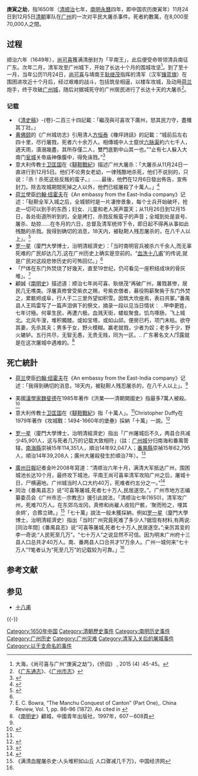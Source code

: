 {{Redirect2|廣州大屠殺|黃巢軍在廣州的屠殺|廣州大屠殺 (唐代)}}
'''庚寅之劫'''，指1650年（[[清朝|清]][[顺治|顺治]]七年，[[南明|南明]][[永曆_(南明)|永曆]]四年，即中国农历庚寅年）11月24日到12月5日[[清朝|清朝]]軍队在[[广州|广州]]的一次对平民大屠杀事件。死者約數萬，在8,000至70,000人之間。

== 过程 ==
顺治六年（1649年），[[尚可喜|尚可喜]]獲满清册封为「平南王」，此后便受命带领清兵南征广东。次年二月，清军攻至广州城下，开始了长达十个月的围城攻坚<ref>大海，《尚可喜与广州“庚寅之劫”》，《侨园》 , 2015 (4) :45-45。</ref>。到了至十一月，当年公历11月24日，[[尚可喜|尚可喜]]与靖南王[[耿继茂|耿继茂]]指挥的清军（汉军[[镶蓝旗|镶蓝旗]]）在围困进攻近十个月后，经过艰难的战斗，包括筑垒相逼，以楼车攻城，及动用[[荷兰|荷兰]]炮手，终于攻破[[广州城|广州城]]，随后对据城死守的广州居民进行了长达十天的大屠杀<ref>《[[广东通志|广东通志]]》、《[[广州市志|广州市志]]》 </ref>。

=== 记载 ===
* 《[[清史稿|清史稿]]》-{卷}-二百三十四記載：「繼茂與可喜攻下廣州，怒其民力守，盡殲其丁壯。」
* [[黄佛颐|黄佛颐]]的《广州城坊志》引用清人[[方恒泰|方恒泰]]《橡坪詩話》的記載：“城前后左右四十里，尽行屠戮，死者六十余万人。相傳城中人士竄伏[[六脉渠|六脉渠]]約六七千人，適天雨，瀆溺幾盡，其所存僅二人，雙門底劉中山其一也。”“止有七人躲入大南门[[瓮城|瓮城]]关帝庙神像腹中，得免诛戮。”<ref name="dayoo">{{Cite web|title=“庚寅之劫”——1650年广州大屠杀|url=http://news.dayoo.com/history/201007/13/88672_13281884.htm|accessdate=2020-08-11|date=2010-07-13|publisher=大洋网|archiveurl=https://web.archive.org/web/20101130175449/http://news.dayoo.com/history/201007/13/88672_13281884.htm|archivedate=2010-11-30|dead-url=yes}}</ref>
* 意大利传教士[[卫匡国|卫匡国]]在《[[韃靼戰紀|韃靼戰紀]]》描述广州大屠杀：「大屠杀从11月24日一直进行到12月5日。他们不论男女老幼，一律残酷地杀死，他们不说别的，只说：『杀！杀死这些反叛的蛮子。』……最後，他們在12月6日發出佈告，宣佈封刀。除去攻城期間死掉之人以外，他們已經屠殺了十萬人。」<ref name="Martini">{{cite book|title=De bello Tartarico historia|first=Martino |last=Martini|date=1654|page=178|location=Antwerpen|language=la|url=https://archive.org/details/bub_gb_ifmgTrrELjQC/page/n201/|archiveurl=https://archive.org/details/bub_gb_ifmgTrrELjQC/page/n201/|archivedate=2016-07-28|quote=Eſt Quangcheu [...]. Altera verò die vrbem ſpoliare cæperunt, & ad quintam vſque Decembris deprædatio tenuit, in quâ infantes, mulieres, ac obuij omnes necabantur crudeliſsime; vnaq́ue audiebatur vox, ''Occide, Occide hos rebelles barbaros''. Artificibus tantum aliquibus vita permiſſa eſt, ad conferuandas artes, & iis quos ad ſpolia portanda milites Tartari robuſtiores videbant. Sextâ demum die Decembris Regulus diploma publicauit, quo ſæuiri vltrà vetuit, poftquam ſupra '''centum millia hominum''' occiſaſunt, præter eos qui obſidionis tempore vario mortis genere prærepti ſuerant.}}</ref>
* [[荷兰|荷兰]]使臣[[约翰·纽霍夫|约翰·纽霍夫]]在《An embassy from the East-India company》记述：「鞑靼全军入城之后，全城顿时是一片凄惨景象，每个士兵开始破坏，抢走—切可以到手的东西；妇女、儿童和老人哭声震天；从11月26日到12月15日，各处街道所听到的，全是拷打、杀戮反叛蛮子的声音；全城到处是哀号、屠杀、劫掠……在冬月的六日，总督及清军统帅下令，即日起不得再从事如此残酷的杀戮。我得到确切的消息，18天内，被鞑靼人残忍屠杀的，在八千人以上」。<ref name="Nieuhof">{{cite book|title=An embassy from the East-India company of the United Provinces, to the Grand Tartar Cham, emperour of China|last=Nieuhof|first=Johannes|url=https://archive.org/details/McGillLibrary-126081-3026/page/n59/|page=39|archiveurl=https://archive.org/details/McGillLibrary-126081-3026/page/n59/|archivedate=2016-02-24|quote=The cry of Women, Children, and Aged People, was so great, that it exceeded all noise of such loud distractions ; so that from the 26 of November, until the 15 of December, there was heard no other cry in the Streets, but Strike, Kill, and Destroy the Rebellious Barbarians; all places full of woful Lamentations, of Murder, and Rapine: Those that were able to ransom, bought their lives at dear rates, and so escaped the hands of these Inhumane Slaughterers. At last the Viceroys, and chief Commanders of the Army, upon the sixth of Winter month, did strictly forbid any such cruel Murder to be committed hereafter: And I was credibly informed that during .the space of eighty days, above eight thousand were killed in cold blood by the Tartars. Others (amongst which the Jesuite [[卫匡国|Martinus]] is one, in his Book of the ''Tartar War'') say there were slain above one hundred thousand, which is not altogether improbable, in regard of the great number there penn'd up.}}</ref>
*[[罗一星|罗一星]]（廈門大學博士，治明清經濟史）：「当时南明官兵被杀六千余人,而无辜死难的广民却达几万,这在广州历史上确实是空前的。“[[血洗十八甫|血洗十八甫]]”的传说,就是广民对这段悲惨历史的可怖回亿。」<ref name="Luo1984"/>
* 「尸体在东门外焚烧了好幾天，直至19世纪，仍可看见一座积结成块的骨灰堆」。<ref>E. C. Bowra, “The Manchu Conquest of Canton” (Part One),. China Review, Vol. 1, pp. 86–96 (1872). As cited in {{Cite book|url=https://archive.org/details/bub_gb_8nXLwSG2O8AC/page/768/|publisher=University of California Press|date=1985-01-01|isbn=978-0-520-04804-1|first=Frederic E.|last=Wakeman|title=The Great Enterprise: The Manchu Reconstruction of Imperial Order in Seventeenth-century China|pages=768|archive-url=https://archive.org/details/bub_gb_8nXLwSG2O8AC/page/768/}}</ref>
*顧誠《[[南明史_(顧誠)|南明史]]》描述道：顺治七年尚可喜、耿继茂“再破广州，屠戮甚惨，居民几无噍类。浮屠真修曾受紫衣之赐，号紫衣僧者，募役购薪聚胔于东门外焚之，累骸烬成阜，行人于二三里外望如积雪。因筑大坎痤焉，表曰共冢。”番禺县人王鸣雷写了一篇声泪俱下的祭文，摘录一段以见当日情状： ..甲申更姓，七年讨殛。何辜生民，再遭六极。血溅天街，蝼蚁聚食。饥鸟啄肠，飞上城北。北风牛溲，堆积髑髅。或如宝塔，或如山邱。便房已朽，项门未枯。欲夺其妻，先杀其夫；男多于女，野火模糊。羸老就戮，少者为奴；老多于少，野火辘轳。五行共尽，无智无愚，无贵无贱，同为一区。.. 广东著名文人邝露就是在这次屠城中遇难的。<ref>《[[南明史_(顧誠)|南明史]]》顧城，中國青年出版社，1997年，607－608頁</ref>

== 死亡統計 ==
*[[荷兰|荷兰]]使臣[[约翰·纽霍夫|约翰·纽霍夫]]在《An embassy from the East-India company》记述：「我得到确切的消息，18天内，被鞑靼人残忍屠杀的，在八千人以上」。<ref name="Nieuhof"/>

*美國[[漢學家|漢學家]][[魏斐德|魏斐德]]在1985年著作《洪業——清朝開國史》指最多7萬人被殺。<ref>{{Cite book|url=https://archive.org/details/bub_gb_8nXLwSG2O8AC/page/768/|publisher=University of California Press|date=1985|isbn=978-0-520-04804-1|first=Frederic E.|last=Wakeman|title=The Great Enterprise: The Manchu Reconstruction of Imperial Order in Seventeenth-century China|pages=768|archive-url=https://archive.org/details/bub_gb_8nXLwSG2O8AC/page/768/|quote=During the following ten days the city was pillaged, and as many as seventy thousand people were killed}}</ref>
* 意大利传教士[[卫匡国|卫匡国]]在《[[韃靼戰紀|韃靼戰紀]]》指「十萬人」。<ref name="Martini"/>Christopher Duffy在1979年著作《攻城戰：1494-1660年的堡壘》採納「十萬」一說。<ref>{{Cite book|url=https://books.google.co.uk/books?id=xnx_tmW5v90C&pg=PA237|publisher=Psychology Press|date=1996 [1979]|isbn=978-0-415-14649-4|language=en|first=Christopher|last=Duffy|title=Siege Warfare: The Fortress in the Early Modern World 1494-1660|pages=237|access-date=2020-08-11|archive-date=2020-09-18|archive-url=https://web.archive.org/web/20200918152748/https://books.google.co.uk/books?id=xnx_tmW5v90C&pg=PA237|quote=They took Canton in 1650 after an eight-month siege, cutting down 100,000 of the citizens in the process, and they went on to capture the heroic stronghold of Kuei-lin.}}</ref>

*[[罗一星|罗一星]]（廈門大學博士，治明清經濟史）指出「广州屠城后不久，两县合共减少45,901人，这与死者几万的记载大致相符」（註：[[广州城|广州城]]分归南海和番禺管辖，[[南海縣|南海縣]]崇禎15年114,351人，順治14年92,047人；[[番禺縣|番禺縣]]崇禎15年62,795人，順治14年39,208人；廣州大屠殺發生於順治7年）。<ref name="Luo1984">{{cite journal|title=清初两藩肆虐广州考|last=罗一星|journal=广州研究|date=1984|issue=1|publisher=广州市社会科学研究所|location=广州|page=57, 61|url=https://books.google.co.uk/books?ei=gRVzT7zwIsXE8QOJvZBN&hl=zh-TW&id=1XYzAQAAIAAJ&q=%E6%98%8E%E6%9C%AB%E5%B9%BF%E5%B7%9E|archive-url=https://web.archive.org/web/20200918154039/https://books.google.co.uk/books?ei=gRVzT7zwIsXE8QOJvZBN&hl=zh-TW&id=1XYzAQAAIAAJ&q=%E6%98%8E%E6%9C%AB%E5%B9%BF%E5%B7%9E|dead-url=no}}</ref>

*[[廣州日報|廣州日報]]記者金叶2008年寫道：“清顺治六年十月，满清大军抵达广州，围困城池长达10个月，最终攻下城池，平南王尚可喜率清军攻陷广州之后，屠城十日，尸横遍地。广州城当时人口大约40万，死难者约五分之一。”<ref>{{Cite news|title=海幢寺——结庐在人境 岂无车马喧|date=2008-02-03|work=广州日报|page=B3|last=金叶|url=http://www.xjass.cn/mzwh/content/2010-03/03/content_136184.htm|via=新疆哲学社会科学网(2010年3月3日)|archive-date=2016-03-05|archive-url=https://web.archive.org/web/20220117114126/http://www.xjass.cn/mzwh/content/2010-03/03/content_136184.htm}}</ref>
*同治《番禺县志》说“可喜等屠城,死者七十万人,民居遂空。”。广州市地方志编纂委员会《广州市志--宗教志》援引此說法，「清顺治七年(1650)，清军攻广州，死难70万人。在东郊乌龙冈，真修和尚雇人收拾尸骸，‘聚而殓之，埋其余烬’，合葬立碑。」<ref>《满清血腥屠杀史:人头堆积如山丘 人口骤减几千万》，中国经济网</ref>「七十萬」說法一般未獲採納，例如[[罗一星|罗一星]]（廈門大學博士，治明清經濟史）指出「当时广州究竟死难了多少人?据现有材料,有两说:[同治年間]《番禺县志》说“可喜等屠城,死者七十万人,民居遂空。”;亲厉其变的李一奇说:“人民死至几万”。“七十万人”之说显然不可信。因为明末广州府十三县人口总共才40万人。南、番两县人口合共才17万余人。广州一城何来“七十万人”?笔者认为“死至几万”的记载较为可靠。」<ref name="Luo1984"/>

== 参考文献 ==
{{Reflist|30em}}

==参见==
*[[十八甫|十八甫]]

{{-}}
{{明朝歷史事件}}
{{清朝歷史事件}}
{{满清大屠杀}}
{{广州}}
[[Category:1650年中国|Category:1650年中国]]
[[Category:清朝歷史事件|Category:清朝歷史事件]]
[[Category:南明历史事件|Category:南明历史事件]]
[[Category:广州历史|Category:广州历史]]
[[Category:广州灾难|Category:广州灾难]]
[[Category:清军入关后的屠城事件|Category:清军入关后的屠城事件]]
[[Category:以干支命名的事件|Category:以干支命名的事件]]